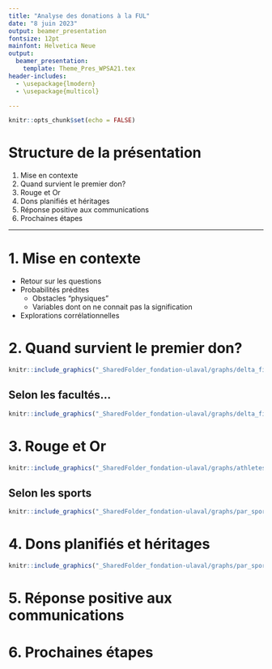 ```yaml
---
title: "Analyse des donations à la FUL"
date: "8 juin 2023"
output: beamer_presentation
fontsize: 12pt
mainfont: Helvetica Neue
output: 
  beamer_presentation:
    template: Theme_Pres_WPSA21.tex
header-includes:
  - \usepackage{lmodern}
  - \usepackage{multicol}

---
```


```r
knitr::opts_chunk$set(echo = FALSE)
```


# Structure de la présentation
1. Mise en contexte
2. Quand survient le premier don?
3. Rouge et Or
4. Dons planifiés et héritages
5. Réponse positive aux communications
6. Prochaines étapes

---

# 1. Mise en contexte

- Retour sur les questions
- Probabilités prédites
  - Obstacles "physiques"
  - Variables dont on ne connait pas la signification
- Explorations corrélationnelles

# 2. Quand survient le premier don?

```r
knitr::include_graphics("_SharedFolder_fondation-ulaval/graphs/delta_first_don_all.png")
```

##  Selon les facultés...

```r
knitr::include_graphics("_SharedFolder_fondation-ulaval/graphs/delta_first_don_byProgram.png")
```

# 3. Rouge et Or

```r
knitr::include_graphics("_SharedFolder_fondation-ulaval/graphs/athletes_descriptif.png")
```

## Selon les sports

```r
knitr::include_graphics("_SharedFolder_fondation-ulaval/graphs/par_sport.png")
```

# 4. Dons planifiés et héritages

```r
knitr::include_graphics("_SharedFolder_fondation-ulaval/graphs/par_sport.png")
```

# 5. Réponse positive aux communications



# 6. Prochaines étapes











